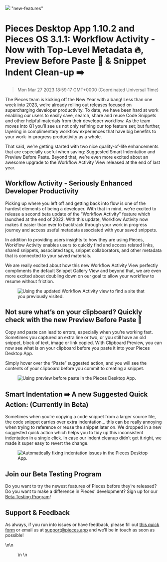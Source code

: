 ![](https://uploads-ssl.webflow.com/6143afec68f555387049efb3/63bc20f76f710968741ef532_PFDActivity_c8f1ddb5997e143d46211576adf3354a_2000.jpeg)
"new-features"
# Pieces Desktop App 1.10.2 and Pieces OS 3.1.1: Workflow Activity - Now with Top-Level Metadata 🔥, Preview Before Paste 🫣 & Snippet Indent Clean-up ➡️
> Mon Mar 27 2023 18:59:17 GMT+0000 (Coordinated Universal Time)
<p>The Pieces team is kicking off the New Year with a bang! Less than one week into 2023, we’re already rolling out
    releases focused on supercharging developer productivity. To date, we have been hard at work enabling our users to
    easily save, search, share and reuse Code Snippets and other helpful materials from their developer workflow. As the
    team moves into Q1 you’ll see us not only refining our top feature set; but further, layering in complimentary
    workflow experiences that have big benefits to your work-in-progress productivity as a whole. </p><p>That said,
    we’re getting started with two nice quality-of-life enhancements that are especially useful when saving: Suggested
    Smart Indentation and Preview Before Paste. Beyond that, we’re even more excited about an awesome upgrade to the
    Workflow Activity View released at the end of last year.</p><h2 id="f34rp">Workflow Activity - Seriously Enhanced
    Developer Productivity</h2><p>Picking up where you left off and getting back into flow is one of the hardest
    elements of being a developer. With that in mind, we’re excited to release a second beta update of the “Workflow
    Activity” feature which launched at the end of 2022. With this update, Workflow Activity now makes it easier than
    ever to backtrack through your work in progress journey and access useful metadata associated with your saved
    snippets.</p><p>In addition to providing users insights to how they are using Pieces, Workflow Activity enables
    users to quickly find and access related links, shared snippets, associated tags, snippet collaborators, and other
    metadata that is connected to your saved materials.</p><p>We are really excited about how this new Workflow Activity
    View perfectly compliments the default Snippet Gallery View and beyond that, we are even more excited about doubling
    down on our goal to allow your workflow to resume without friction.</p><figure
    class="w-richtext-figure-type-image w-richtext-align-center" data-rt-type="image" data-rt-align="center">
    <div><img alt="Using the updated Workflow Activity view to find a site that you previously visited."
              src="https://uploads-ssl.webflow.com/6143afec68f555387049efb3/63bc4925a5cf1e29e4a3161c_ActivityViewOpenRelatedLinkViewSavedPiece_201758073ac366f4f8dbcd2afd3b4ad1.gif"/>
    </div>
</figure><h2 id="a9ru5">Not sure what’s on your clipboard? Quickly check with the new Preview Before Paste 🫣</h2><p>Copy
    and paste can lead to errors, especially when you’re working fast. Sometimes you captured an extra line or two, or
    you still have an old snippet, block of text, image or link copied. With Clipboard Preview, you can now see what is
    on your clipboard before you paste it into your Pieces Desktop App.</p><p>Simply hover over the “Paste” suggested
    action, and you will see the contents of your clipboard before you commit to creating a snippet.</p><figure
    class="w-richtext-figure-type-image w-richtext-align-center" data-rt-type="image" data-rt-align="center">
    <div><img alt="Using preview before paste in the Pieces Desktop App."
              src="https://uploads-ssl.webflow.com/6143afec68f555387049efb3/63bc4925a5cf1e72c2a3161b_Paste-Preview21_9230b64075e75b65ce6053b4898ac2fd.gif"/>
    </div>
</figure><h2 id="c8ei5">Smart Indentation ➡️ A new Suggested Quick Action: (Currently in Beta)</h2><p>Sometimes when
    you’re copying a code snippet from a larger source file, the code snippet carries over extra indentation… this can
    be really annoying when trying to reference or reuse the snippet later on. We dropped in a new suggested quick
    action which helps you to tidy up this inconsistent indentation in a single click. In case our indent cleanup didn’t
    get it right, we made it super easy to revert the change.</p><figure
    class="w-richtext-figure-type-image w-richtext-align-center" data-rt-type="image" data-rt-align="center">
    <div><img alt="Automatically fixing indentation issues in the Pieces Desktop App. "
              src="https://uploads-ssl.webflow.com/6143afec68f555387049efb3/63bc4925a5cf1e340ea3161a_FixIndentation1_034568e905aa9bc3bc2d65dea69b0b4c.gif"/>
    </div>
</figure><h2 id="80k1l">Join our Beta Testing Program</h2><p>Do you want to try the newest features of Pieces before
    they’re released? Do you want to make a difference in Pieces’ development? Sign up for our <a
        href="https://getpieces.typeform.com/to/XGGlUqEI" target="_blank" rel="noopener noreferrer">Beta Testing
        Program</a>!</p><h2 id="encf8">Support &amp; Feedback</h2><p>As always, if you run into issues or have feedback,
    please fill out <a href="https://getpieces.typeform.com/to/mCjBSIjF" target="_blank" rel="noopener noreferrer">this
        quick form</a> or email us at <a href="mailto:support@pieces.app" target="_blank"
                                         rel="noopener noreferrer">support@pieces.app</a> and we’ll be in touch as soon
    as possible!</p>\n\n    <figure data-rt-type="video" data-rt-align="center">\n        <!-- strchf script -->\n
<script>\n if(window.strchfSettings === undefined) window.strchfSettings = {}
